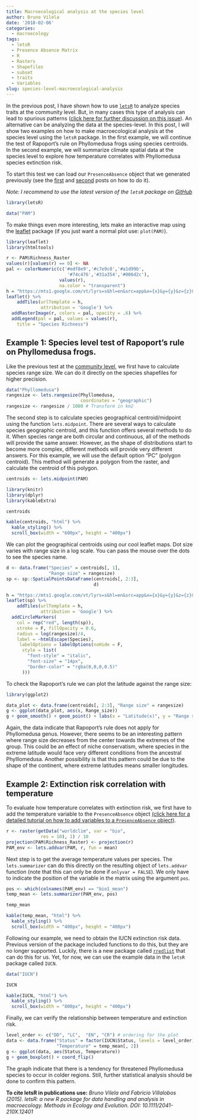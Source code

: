 ```yaml
---
title: Macroecological analysis at the species level
author: Bruno Vilela
date: '2018-02-06'
categories:
  - macroecology
tags:
  - letsR
  - Presence Absence Matrix
  - R
  - Rasters
  - Shapefiles
  - subset
  - traits
  - Variables
slug: species-level-macroecological-analysis
---
```


In the previous post, I have shown how to use [`letsR`](http://onlinelibrary.wiley.com/doi/10.1111/2041-210X.12401/abstract) to analyze species traits at the community level. But, in many cases this type of analysis can lead to spurious patterns ([click here for further discussion on this issue](http://onlinelibrary.wiley.com/doi/10.1111/jbi.12953/full)). An alternative can be analyzing the data at the species-level. In this post, I will show two examples on how to make macroecological analysis at the species level using the `letsR` package. In the first example, we will continue the test of Rapoport's rule on Phyllomedusa frogs using species centroids. In the second example, we will summarize climate spatial data at the species level to explore how temperature correlates with Phyllomedusa species extinction risk. 

To start this test we can load our `PresenceAbsence` object that we generated previously  (see the [first](https://rmacroecology.netlify.com/2018/01/23/a-guide-to-transform-species-shapefiles-into-a-presence-absence-matrix-based-on-a-user-defined-grid-system/) and [second](https://rmacroecology.netlify.com/2018/01/24/transfom-a-matrix-of-species-presence-absence-into-a-presenceabsence-object/) posts on how to do it).

*Note: I recommend to use the latest version of the `letsR` package on [GitHub](https://github.com/macroecology/letsR)*
```r
library(letsR)
```
```r
data("PAM")
```

To make things even more interesting, lets make an interactive map using the [leaflet](https://rstudio.github.io/leaflet/) package (if you just want a normal plot use: `plot(PAM)`).
```r
library(leaflet)
library(htmltools)

```

```r
r <- PAM$Richness_Raster
values(r)[values(r) == 0] <- NA
pal <- colorNumeric(c('#edf8e9','#c7e9c0','#a1d99b',
                       '#74c476','#31a354','#006d2c'), 
                    values(r), 
                    na.color = "transparent")
h = "https://mts1.google.com/vt/lyrs=s&hl=en&src=app&x={x}&y={y}&z={z}&s=G"
leaflet() %>% 
    addTiles(urlTemplate = h,
             attribution = 'Google') %>%
  addRasterImage(r, colors = pal, opacity = .6) %>%
  addLegend(pal = pal, values = values(r),
    title = "Species Richness")
```

## Example 1: Species level test of Rapoport's rule on Phyllomedusa frogs.

Like the previous test at the [community level](https://rmacroecology.netlify.com/2018/01/30/mapping-species-traits/), we first have to calculate species range size. We can do it directly on the species shapefiles for higher precision. 
```r
data("Phyllomedusa")
rangesize <- lets.rangesize(Phyllomedusa,
                            coordinates = "geographic")
rangesize <- rangesize / 1000 # Transform in km2
```

The second step is to calculate species geographical centroid/midpoint using the function `lets.midpoint`. There are several ways to calculate species geographic centroid, and this function offers several methods to do it. When species range are both circular and continuous, all of the methods will provide the same answer. However, as the shape of distributions start to become more complex, different methods will provide very different answers. For this example, we will use the default option "PC" (polygon centroid). This method  will generate a polygon from the raster, and calculate the centroid of this polygon.
```r
centroids <- lets.midpoint(PAM)
```

```r
library(knitr)
library(dplyr)
library(kableExtra)
```

```r
centroids
```

```r
kable(centroids, "html") %>%
  kable_styling() %>%
  scroll_box(width = "600px", height = "400px")
```

We can plot the geographical centroids using our cool leaflet maps. Dot size varies with range size in a log scale. You can pass the mouse over the dots to see the species name. 
```r
d <- data.frame("Species" = centroids[, 1], 
                "Range size" = rangesize)
sp <- sp::SpatialPointsDataFrame(centroids[, 2:3], 
                                 d)

h = "https://mts1.google.com/vt/lyrs=s&hl=en&src=app&x={x}&y={y}&z={z}&s=G"
leaflet(sp) %>% 
    addTiles(urlTemplate = h,
             attribution = 'Google') %>%
  addCircleMarkers(
    col = rep("red", length(sp)),
    stroke = F, fillOpacity = 0.6, 
    radius = log(rangesize)/4,
    label = ~htmlEscape(Species),
     labelOptions = labelOptions(noHide = F,
      style = list(
        "font-style" = "italic",
        "font-size" = "14px",
        "border-color" = "rgba(0,0,0,0.5)"
      )))
```

To check the Rapoport's rule we can plot the latitude against the range size:
```r
library(ggplot2)
```

```r
data_plot <- data.frame(centroids[, 2:3], "Range size" = rangesize)
g <- ggplot(data_plot, aes(x, Range_size))
g + geom_smooth() + geom_point() + labs(x = "Latitude(x)", y = "Range size")
```

Again, the data indicate that Rapoport's rule does not apply for Phyllomedusa genus.
However, there seems to be an interesting pattern where range size decreases from the center towards the extremes of the group. This could be an effect of niche conservatism, where species in the extreme latitude would face very different conditions from the ancestral Phylllomedusa. Another possibility is that this pattern could be due to the shape of the continent, where extreme latitudes means smaller longitudes. 


## Example 2: Extinction risk correlation with temperature
To evaluate how temperature correlates with extinction risk, we first have to add the temperature variable to the `PresenceAbsence` object [(click here for a detailed tutorial on how to add variables to a  `PresenceAbsence` object)](https://rmacroecology.netlify.com/2018/01/26/adding-variables-to-a-presenceabsence-object/). 

```r
r <- raster(getData("worldclim", var = "bio", 
             res = 10), 1) / 10
projection(PAM$Richness_Raster) <- projection(r)
PAM_env <- lets.addvar(PAM, r, fun = mean)
```

Next step is to get the average temperature values per species. The `lets.summarizer` can do this directly on the resulting object of `lets.addvar` function (note that this can only be done if `onlyvar = FALSE`). We only have to indicate the position of the variable in the matrix using the argument `pos`. 

```r
pos <- which(colnames(PAM_env) == "bio1_mean")
temp_mean <- lets.summarizer(PAM_env, pos)
```

```r
temp_mean
```

```r
kable(temp_mean, "html") %>%
  kable_styling() %>%
  scroll_box(width = "400px", height = "400px")
```


Following our example, we need to obtain the IUCN extinction risk data. Previous version of the package included functions to do this, but they are no longer supported. Luckily, there is a new package called [`rredlist`](https://ropensci.org/tutorials/rredlist_tutorial/) that can do this for us. Yet, for now, we can use the example data in the `letsR` package  called `IUCN`.
```r
data("IUCN")
```

```r
IUCN
```

```r
kable(IUCN, "html") %>%
  kable_styling() %>%
  scroll_box(width = "800px", height = "400px")
```

Finally, we can verify the relationship between temperature and extinction risk.
```r
level_order <- c("DD", "LC",  "EN", "CR") # ordering for the plot
data <- data.frame("Status" = factor(IUCN$Status, levels = level_order),
                   "Temperature" = temp_mean[, 2])
g <- ggplot(data, aes(Status, Temperature))
g + geom_boxplot() + coord_flip()
```

The graph indicate that there is a tendency for threatened Phyllomedusa species to occur in colder regions. Still, further statistical analysis should be done to confirm this pattern. 



**To cite letsR in publications use:**
*Bruno Vilela and Fabricio Villalobos (2015). letsR: a new R package for data handling and analysis in macroecology. Methods in Ecology and Evolution. DOI: 10.1111/2041-210X.12401*



